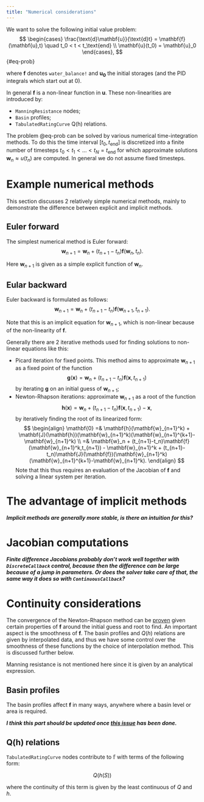 ```yaml
---
title: "Numerical considerations"
---
```


We want to solve the following initial value problem:
$$
\begin{cases}
    \frac{\text{d}\mathbf{u}}{\text{d}t} = \mathbf{f}(\mathbf{u},t) \quad t_0 < t < t_\text{end} \\
    \mathbf{u}(t_0) = \mathbf{u}_0
\end{cases},
$$ {#eq-prob}

where $\mathbf{f}$ denotes `water_balance!` and $\mathbf{u_0}$ the initial storages (and the PID integrals which start out at $0$).

In general $\mathbf{f}$ is a non-linear function in $\mathbf{u}$. These non-linearities are introduced by:

- `ManningResistance` nodes;
- `Basin` profiles;
- `TabulatedRatingCurve` Q(h) relations.

The problem @eq-prob can be solved by various numerical time-integration methods. To do this the time interval $[t_0,t_\text{end}]$ is discretized into a finite number of timesteps $t_0 < t_1 < \ldots < t_N = t_\text{end}$ for which approximate solutions $\mathbf{w}_n \approx u(t_n)$ are computed. In general we do not assume fixed timesteps.

# Example numerical methods

This section discusses 2 relatively simple numerical methods, mainly to demonstrate the difference between explicit and implicit methods.

## Euler forward

The simplest numerical method is Euler forward:
$$
\mathbf{w}_{n+1} = \mathbf{w}_n + (t_{n+1}-t_n)\mathbf{f}(\mathbf{w}_n, t_n).
$$

Here $\mathbf{w}_{n+1}$ is given as a simple explicit function of $\mathbf{w}_n$.

## Eular backward

Euler backward is formulated as follows:
$$
\mathbf{w}_{n+1} = \mathbf{w}_n + (t_{n+1}-t_n)\mathbf{f}(\mathbf{w}_{n+1},t_{n+1}).
$$

Note that this is an implicit equation for $\mathbf{w}_{n+1}$, which is non-linear because of the non-linearity of $\mathbf{f}$.

Generally there are 2 iterative methods used for finding solutions to non-linear equations like this:

- Picard iteration for fixed points. This method aims to approximate $\mathbf{w}_{n+1}$ as a fixed point of the function
$$
\mathbf{g}(\mathbf{x}) = \mathbf{w}_n + (t_{n+1}-t_n)\mathbf{f}(\mathbf{x},t_{n+1})
$$
by iterating $\mathbf{g}$ on an initial guess of $\mathbf{w}_{n+1}$;
- Newton-Rhapson iterations: approximate $\mathbf{w}_{n+1}$ as a root of the function
$$
\mathbf{h}(\mathbf{x}) = \mathbf{w}_n + (t_{n+1}-t_n)\mathbf{f}(\mathbf{x},t_{n+1}) - \mathbf{x},
$$
by iteratively finding the root of its linearized form:
$$
\begin{align}
\mathbf{0} =& \mathbf{h}(\mathbf{w}_{n+1}^k) + \mathbf{J}(\mathbf{h})(\mathbf{w}_{n+1}^k)(\mathbf{w}_{n+1}^{k+1}-\mathbf{w}_{n+1}^k) \\
=& \mathbf{w}_n + (t_{n+1}-t_n)\mathbf{f}(\mathbf{w}_{n+1}^k,t_{n+1}) - \mathbf{w}_{n+1}^k + (t_{n+1}-t_n)\mathbf{J}(\mathbf{f})(\mathbf{w}_{n+1}^k)(\mathbf{w}_{n+1}^{k+1}-\mathbf{w}_{n+1}^k).
\end{align}
$$
Note that this thus requires an evaluation of the Jacobian of $\mathbf{f}$ and solving a linear system per iteration.

# The advantage of implicit methods

***Implicit methods are generally more stable, is there an intuition for this?***

# Jacobian computations

***Finite difference Jacobians probably don't work well together with `DiscreteCallback` control, because then the difference can be large because of a jump in parameters. Or does the solver take care of that, the same way it does so with `ContinuousCallback`?***

# Continuity considerations

The convergence of the Newton-Rhapson method can be [proven](https://en.wikipedia.org/wiki/Newton%27s_method#Proof_of_quadratic_convergence_for_Newton's_iterative_method) given certain properties of $\mathbf{f}$ around the initial guess and root to find. An important aspect is the smoothness of $\mathbf{f}$. The basin profiles and $Q(h)$ relations are given by interpolated data, and thus we have some control over the smoothness of these functions by the choice of interpolation method. This is discussed further below.

Manning resistance is not mentioned here since it is given by an analytical expression.

## Basin profiles

The basin profiles affect $\mathbf{f}$ in many ways, anywhere where a basin level or area is required.

***I think this part should be updated once [this issue](https://github.com/Deltares/Ribasim/issues/566) has been done.***

## Q(h) relations

`TabulatedRatingCurve` nodes contribute to $\mathbb{f}$ with terms of the following form:

$$
    Q(h(S))
$$

where the continuity of this term is given by the least continuous of $Q$ and $h$.
